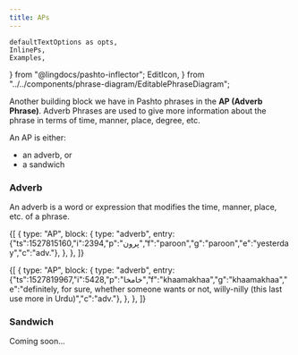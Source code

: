 ```yaml
---
title: APs
---
```


    defaultTextOptions as opts,
    InlinePs,
    Examples,
} from "@lingdocs/pashto-inflector";
    EditIcon,
} from "../../components/phrase-diagram/EditablePhraseDiagram";

Another building block we have in Pashto phrases in the **AP (Adverb Phrase)**. Adverb Phrases are used to give more information about the phrase in terms of time, manner, place, degree, etc.

An AP is either:

- an adverb, or
- a sandwich

### Adverb

An adverb is a word or expression that modifies the time, manner, place, etc. of a phrase.

<EditablePhraseDiagram opts={opts}>{[
    {
        type: "AP",
        block: {
            type: "adverb",
            entry: {"ts":1527815160,"i":2394,"p":"پرون","f":"paroon","g":"paroon","e":"yesterday","c":"adv."},
        },
    },
]}</EditablePhraseDiagram>

<EditablePhraseDiagram opts={opts}>{[
    {
        type: "AP",
        block: {
            type: "adverb",
            entry: {"ts":1527819967,"i":5428,"p":"خامخا","f":"khaamakhaa","g":"khaamakhaa","e":"definitely, for sure, whether someone wants or not, willy-nilly (this last use more in Urdu)","c":"adv."},
        },
    },
]}</EditablePhraseDiagram>

### Sandwich

Coming soon...